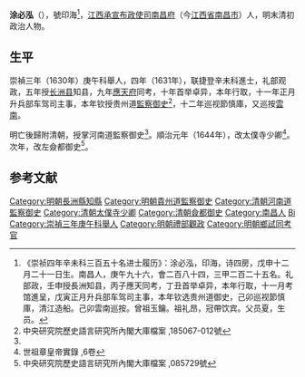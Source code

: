 {{noteTA
|1=zh-hans:涂; zh-hant:涂;
|2=涂
}}
'''涂必泓'''（{{bd|？年||？年||}}），號印海<ref>《崇祯四年辛未科三百五十名进士履历》：涂必泓，印海，诗四房，戊申十二月二十一日生。南昌人，庚午九十六，會二百八十四，三甲二百二十五名。礼部政，壬申授長洲知县，丙子應天同考，丁丑首举卓异，本年行取，十一月考馆進呈，戊寅正月升兵部车驾司主事，本年钦选贵州道御史，己卯巡视節慎庫，清江造船。己卯雲南巡按。曾祖玉鑰。祖礼昂，冠帶饮宾。父员夏，生员。</ref>，[[江西承宣布政使司|江西承宣布政使司]][[南昌府|南昌府]]（今[[江西省|江西省]][[南昌市|南昌市]]）人，明末清初政治人物。

==生平==
崇禎三年（1630年）庚午科舉人，四年（1631年），联捷登辛未科進士，礼部观政，五年授[[长洲县|长洲县]]知县，九年[[應天府|應天府]]同考，十年首举卓异，本年行取，十一年正月升兵部车驾司主事，本年钦授贵州道[[監察御史|監察御史]]<ref name="#1">中央研究院歷史語言研究所內閣大庫檔案 ,185067-012號</ref>，十二年巡视節慎庫，又巡按[[雲南|雲南]]。

明亡後歸附清朝，授掌河南道監察御史<ref name="#1"/>。順治元年（1644年），改太僕寺少卿<ref>世祖章皇帝實錄 ,6卷</ref>。次年，改左僉都御史<ref>中央研究院歷史語言研究所內閣大庫檔案 ,085729號</ref>。

==参考文献==
{{reflist}}

{{start box}}
{{s-off}}
{{s-before|[[孫謙_(明朝)|孫謙]]}}
{{s-title|明朝長洲縣知縣|1632年－1636年}}
{{s-after|[[唐九經|唐九經]]}}
{{end box}}

{{清朝人物小作品}}
{{崇禎四年辛未科殿試金榜}}
{{DEFAULTSORT:Tu}}
[[Category:明朝長洲縣知縣|Category:明朝長洲縣知縣]]
[[Category:明朝貴州道監察御史|Category:明朝貴州道監察御史]]
[[Category:清朝河南道監察御史|Category:清朝河南道監察御史]]
[[Category:清朝太僕寺少卿|Category:清朝太僕寺少卿]]
[[Category:清朝僉都御史|Category:清朝僉都御史]]
[[Category:南昌人|Category:南昌人]]
[[Category:涂姓|Bi]]
[[Category:崇禎三年庚午科舉人|Category:崇禎三年庚午科舉人]]
[[Category:明朝禮部觀政|Category:明朝禮部觀政]]
[[Category:明朝鄉試同考官|Category:明朝鄉試同考官]]